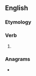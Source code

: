 ==English==

===Etymology===
{{suffix|en|consist|eth}}

===Verb===
{{head|en|verb form}}

# {{en-archaic third-person singular of|consist}}

===Anagrams===
* {{anagrams|en|a=cehinosstt|Schettinos}}